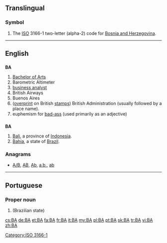 {{also|ba|Ba|bá|bā}}
==Translingual==

===Symbol===
{{head|mul|symbol}}

# The [[ISO]] 3166-1 two-letter (alpha-2) code for [[Bosnia and Herzegovina]].

[[Category:ISO 3166-1]]
----

==English==

==={{initialism}}===
'''BA'''

# [[Bachelor of Arts]]
# Barometric Altimeter
# [[business analyst]]
# British Airways
# Buenos Aires
# ([[overprint]] on British [[stamp]]s) British Administration (usually followed by a place name).
# euphemism for [[bad-ass]] (used primarily as an adjective)

==={{abbreviation}}===
'''BA'''

# [[Bali]], a province of [[Indonesia]].
# [[Bahia]], a state of [[Brazil]].

===Anagrams===
* [[A/B#English|A/B]], [[AB#English|AB]], [[Ab#English|Ab]], [[a.b.#English|a.b.]], [[ab#English|ab]]

----

==Portuguese==

===Proper noun===
{{pt-proper noun|f}}

# {{abbreviation of|Bahia|lang=pt}} (Brazilian state)

[[cs:BA]]
[[de:BA]]
[[et:BA]]
[[fa:BA]]
[[fr:BA]]
[[it:BA]]
[[my:BA]]
[[pl:BA]]
[[pt:BA]]
[[sk:BA]]
[[tr:BA]]
[[vi:BA]]
[[zh:BA]]